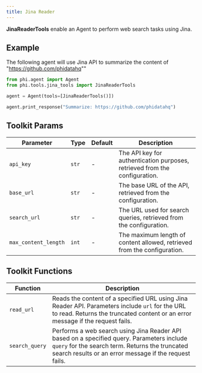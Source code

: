 ```yaml
---
title: Jina Reader
---
```


**JinaReaderTools** enable an Agent to perform web search tasks using Jina.

## Example

The following agent will use Jina API to summarize the content of "https://github.com/phidatahq""

```python cookbook/tools/jinareader_tools.py
from phi.agent import Agent
from phi.tools.jina_tools import JinaReaderTools

agent = Agent(tools=[JinaReaderTools()])

agent.print_response("Summarize: https://github.com/phidatahq")
```

## Toolkit Params

| Parameter | Type | Default | Description |
|-----------|------|---------|-------------|
| `api_key` | `str` | - | The API key for authentication purposes, retrieved from the configuration. |
| `base_url` | `str` | - | The base URL of the API, retrieved from the configuration. |
| `search_url` | `str` | - | The URL used for search queries, retrieved from the configuration. |
| `max_content_length` | `int` | - | The maximum length of content allowed, retrieved from the configuration. |

## Toolkit Functions

| Function | Description |
|----------|-------------|
| `read_url` | Reads the content of a specified URL using Jina Reader API. Parameters include `url` for the URL to read. Returns the truncated content or an error message if the request fails. |
| `search_query` | Performs a web search using Jina Reader API based on a specified query. Parameters include `query` for the search term. Returns the truncated search results or an error message if the request fails. |
